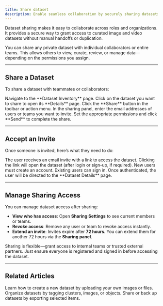 ```yaml
---
title: Share dataset
description: Enable seamless collaboration by securely sharing datasets with internal teammates or external partners.
---
```


<Card title="How This Helps" icon="users">
    Dataset sharing makes it easy to collaborate across roles and organizations. It provides a secure way to grant access to curated image and video datasets without manual handoffs or duplication.
</Card>

You can share any private dataset with individual collaborators or entire teams. This allows others to view, curate, review, or manage data—depending on the permissions you assign.

---

## Share a Dataset

To share a dataset with teammates or collaborators:

<Steps>

<Step title="Go to Dataset Inventory">
Navigate to the **Dataset Inventory** page.
</Step>

<Step title="Open Dataset Details">
Click on the dataset you want to share to open its **Details** page.
</Step>

<Step title="Click 'Share'">
Click the **Share** button in the toolbar or action menu.
</Step>

<Step title="Enter Recipients">
In the sharing panel, enter the email addresses of users or teams you want to invite.
</Step>

<Step title="Send Invite">
Set the appropriate permissions and click **Send** to complete the share.
</Step>

</Steps>

---

## Accept an Invite

Once someone is invited, here’s what they need to do:

<Steps>

<Step title="Check Email">
The user receives an email invite with a link to access the dataset.
</Step>

<Step title="Click 'Accept Invite'">
Clicking the link will open the dataset (after login or sign-up, if required).
</Step>

<Step title="Log In or Sign Up">
New users must create an account. Existing users can sign in.
</Step>

<Step title="Access the Dataset">
Once authenticated, the user will be directed to the **Dataset Details** page.
</Step>

</Steps>

---

## Manage Sharing Access

You can manage dataset access after sharing:

- **View who has access**: Open **Sharing Settings** to see current members or teams.
- **Revoke access**: Remove any user or team to revoke access instantly.
- **Extend an invite**: Invites expire after **72 hours**. You can extend them for another 72 hours via the **Sharing panel**.

<Tip>
Sharing is flexible—grant access to internal teams or trusted external partners. Just ensure everyone is registered and signed in before accessing the dataset.
</Tip>

---

## Related Articles

<CardGroup cols={3}>
  <Card title="Upload Data" icon="upload" href="https://dash.readme.com/project/visual-layer2/v1.0/docs/upload-data">
    Learn how to create a new dataset by uploading your own images or files.
  </Card>
  <Card title="Tag Items" icon="tag" href="https://dash.readme.com/project/visual-layer2/v1.0/docs/tag-items">
    Organize datasets by tagging clusters, images, or objects.
  </Card>
  <Card title="Export Data" icon="download" href="https://dash.readme.com/project/visual-layer2/v1.0/docs/export-data">
    Share or back up datasets by exporting selected items.
  </Card>
</CardGroup>
